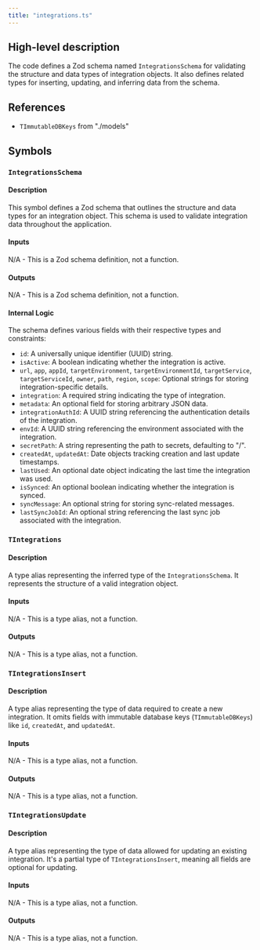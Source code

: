 ```yaml
---
title: "integrations.ts"
---
```


## High-level description
The code defines a Zod schema named `IntegrationsSchema` for validating the structure and data types of integration objects. It also defines related types for inserting, updating, and inferring data from the schema.

## References
- `TImmutableDBKeys` from "./models"

## Symbols
### `IntegrationsSchema`
#### Description
This symbol defines a Zod schema that outlines the structure and data types for an integration object. This schema is used to validate integration data throughout the application.

#### Inputs
N/A - This is a Zod schema definition, not a function.

#### Outputs
N/A - This is a Zod schema definition, not a function.

#### Internal Logic
The schema defines various fields with their respective types and constraints:
- `id`: A universally unique identifier (UUID) string.
- `isActive`: A boolean indicating whether the integration is active.
- `url`, `app`, `appId`, `targetEnvironment`, `targetEnvironmentId`, `targetService`, `targetServiceId`, `owner`, `path`, `region`, `scope`: Optional strings for storing integration-specific details.
- `integration`: A required string indicating the type of integration.
- `metadata`: An optional field for storing arbitrary JSON data.
- `integrationAuthId`: A UUID string referencing the authentication details of the integration.
- `envId`: A UUID string referencing the environment associated with the integration.
- `secretPath`: A string representing the path to secrets, defaulting to "/".
- `createdAt`, `updatedAt`: Date objects tracking creation and last update timestamps.
- `lastUsed`: An optional date object indicating the last time the integration was used.
- `isSynced`: An optional boolean indicating whether the integration is synced.
- `syncMessage`: An optional string for storing sync-related messages.
- `lastSyncJobId`: An optional string referencing the last sync job associated with the integration.

### `TIntegrations`
#### Description
A type alias representing the inferred type of the `IntegrationsSchema`. It represents the structure of a valid integration object.

#### Inputs
N/A - This is a type alias, not a function.

#### Outputs
N/A - This is a type alias, not a function.

### `TIntegrationsInsert`
#### Description
A type alias representing the type of data required to create a new integration. It omits fields with immutable database keys (`TImmutableDBKeys`) like `id`, `createdAt`, and `updatedAt`.

#### Inputs
N/A - This is a type alias, not a function.

#### Outputs
N/A - This is a type alias, not a function.

### `TIntegrationsUpdate`
#### Description
A type alias representing the type of data allowed for updating an existing integration. It's a partial type of `TIntegrationsInsert`, meaning all fields are optional for updating.

#### Inputs
N/A - This is a type alias, not a function.

#### Outputs
N/A - This is a type alias, not a function.
